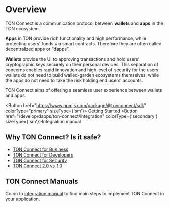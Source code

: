 
# Overview

TON Connect is a communication protocol between **wallets** and **apps** in the TON ecosystem.

**Apps** in TON provide rich functionality and high performance, while protecting users’ funds via smart contracts. Therefore they are often called decentralized apps or “dapps”.

**Wallets** provide the UI to approving transactions and hold users’ cryptographic keys securely on their personal devices.
This separation of concerns enables rapid innovation and high level of security for the users: wallets do not need to build walled-garden ecosystems themselves, while the apps do not need to take the risk holding end users’ accounts.

TON Connect aims of offering a seamless user experience between wallets and apps.

<Button href="https://www.npmjs.com/package/@tonconnect/sdk"
colorType="primary" sizeType={'sm'}>
Getting Started
</Button>
<Button href="/develop/dapps/ton-connect/integration" colorType={'secondary'} sizeType={'sm'}>Integration manual</Button>


## Why TON Connect? Is it safe?

- [TON Connect for Business](/develop/dapps/ton-connect/business)
- [TON Connect for Developers](/develop/dapps/ton-connect/developers)
- [TON Connect for Security](/develop/dapps/ton-connect/security)
- [TON Connect 2.0 vs 1.0](/develop/dapps/ton-connect/comparison)

## TON Connect Manuals

Go on to [integration manual](/develop/dapps/ton-connect/integration) to find main steps to implement TON Connect in your application.
